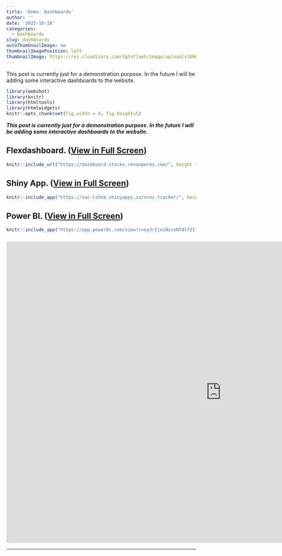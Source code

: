 ```yaml
---
title: 'Demo: Dashboards'
author: ''
date: '2022-10-18'
categories:
  - Dashboards
slug: dashboards
autoThumbnailImage: no
thumbnailImagePosition: left
thumbnailImage: https://res.cloudinary.com/dqtnflaeh/image/upload/v1666178340/dashboards_cphppx.png
---
```

This post is currently just for a demonstration purpose. In the future I will be adding some interactive dashboards to the website.

<!--more-->

```r
library(webshot)
library(knitr)
library(htmltools)
library(htmlwidgets)
knitr::opts_chunk$set(fig.width = 8, fig.height=5)
```


***This post is currently just for a demonstration purpose. In the future I will be adding some interactive dashboards to the website.***

## Flexdashboard. ([View in Full Screen](http://dashboard-stocks.renanperes.com/))

```r
knitr::include_url("https://dashboard-stocks.renanperes.com/", height = "700px")
```

## Shiny App. ([View in Full Screen](https://vac-lshtm.shinyapps.io/ncov_tracker/))

```r
knitr::include_app("https://vac-lshtm.shinyapps.io/ncov_tracker/", height = "700px")
```

## Power BI. ([View in Full Screen](https://app.powerbi.com/view?r=eyJrIjoiNzcxNTdlY2ItYjFhYS00YjkyLThkMmEtMTQwYjVlYzExNjA0IiwidCI6ImQyYWY4YjViLTlhN2UtNGM4NS1hM2ZkLWI2OWE2Njk4YjdkNiJ9))

```r
knitr::include_app("https://app.powerbi.com/view?r=eyJrIjoiNzcxNTdlY2ItYjFhYS00YjkyLThkMmEtMTQwYjVlYzExNjA0IiwidCI6ImQyYWY4YjViLTlhN2UtNGM4NS1hM2ZkLWI2OWE2Njk4YjdkNiJ9", height = "700px")
```

<!-- ## Tableau. [View in Full Screen](https://public.tableau.com/views/Baseball_34/Dashboard1) -->

<!-- ```{r, echo=FALSE} -->
<!-- knitr::include_url("https://public.tableau.com/app/profile/biqdata/viz/SSP1/Dashboard1", height = "700px") -->
<!-- ``` -->


<h3><iframe title="Corporate Spend" width="1140" height="800" src="https://app.powerbi.com/reportEmbed?reportId=9003d92f-5d23-47e2-82b9-38e57a1b7bb4&autoAuth=true&ctid=b8e8d71a-947d-41dd-81dd-8401dcc51007" frameborder="0" allowFullScreen="true"></iframe></h2>

---

